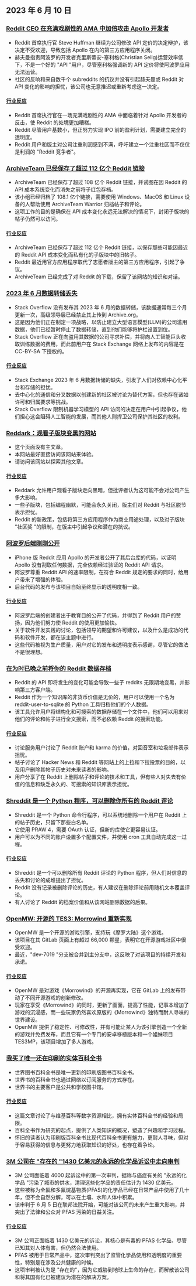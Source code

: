 

<CallToAction />

<Steps>

## 2023 年 6 月 10 日

### [Reddit CEO 在充满戏剧性的 AMA 中加倍攻击 Apollo 开发者](https://techcrunch.com/2023/06/09/reddit-ceo-doubles-down-on-attack-on-apollo-developer-in-drama-filled-ama/)

- Reddit 首席执行官 Steve Huffman 继续为公司修改 API 定价的决定辩护，该决定不受欢迎，导致包括 Apollo 在内的第三方应用程序关闭。
- 赫夫曼指责阿波罗的开发者克里斯蒂安-塞利格(Christian Selig)运营效率低下，不是一个好的 "API "用户，尽管塞利格强调新的 API 定价将使阿波罗应用无法运营。
- 社区的反响和来自数千个 subreddits 的抗议并没有引起赫夫曼或 Reddit 对 API 变化的影响的担忧，该公司也无意推迟或重新考虑这一决定。

#### [行业反应](http://news.ycombinator.com/item?id=36264232)

- Reddit 首席执行官在一场充满戏剧性的 AMA 中面临着针对 Apollo 开发者的反击，使 Reddit 的处境更加糟糕。
- Reddit 尽管用户基数小，但正努力实现 IPO 前的盈利计划，需要建立完全的透明度。
- Reddit 用户和版主对公司注重利润感到不满，呼吁建立一个注重社区而不仅仅是利润的 "Reddit 竞争者"。

### [ArchiveTeam 已经保存了超过 112 亿个 Reddit 链接](https://old.reddit.com/r/DataHoarder/comments/142l1i0/archiveteam_has_saved_over_108_billion_reddit/)

- ArchiveTeam 已经保存了超过 108 亿个 Reddit 链接，并试图在因 Reddit 的 API 成本系统变化而消失之前将子红包存档。
- 该小组已经归档了 108.1 亿个链接，需要使用 Windows、MacOS 和 Linux 设备的人帮助使用 ArchiveTeam Warrior 归档帖子和评论。
- 这项工作的目的是确保在 API 成本变化永远无法解决的情况下，封闭子版块的帖子仍然可以访问。

#### [行业反应](http://news.ycombinator.com/item?id=36254172)

- ArchiveTeam 已经保存了超过 112 亿个 Reddit 链接，以保存那些可能因最近的 Reddit API 成本变化而私有化的子版块中的旧帖子。
- Reddit 最近用官方应用程序取代了志愿者版主的第三方应用程序，引起了争议。
- ArchiveTeam 已经完成了对 Reddit 的下载，保留了该网站的知识和对话。

### [2023 年 6 月数据转储丢失](https://meta.stackexchange.com/a/390023/6212)

- Stack Overflow 没有发布其 2023 年 6 月的数据转储，该数据通常每三个月更新一次，高级领导层已经禁止其上传到 Archive.org。
- 这是因为他们正在制定一项战略，以防止建立大型语言模型(LLM)的公司滥用数据，他们已经暂时停止了数据转储，直到他们能够将护栏设置到位。
- Stack Overflow 正在向盗用其数据的公司寻求补偿，并将向人工智能巨头收取训练数据的费用，而此前用户在 Stack Exchange 网络上发布的内容是在 CC-BY-SA 下授权的。

#### [行业反应](http://news.ycombinator.com/item?id=36257523)

- Stack Exchange 2023 年 6 月数据转储的缺失，引发了人们对依赖中心化平台和存储的担忧。
- 去中心化的通信和分叉数据以创建新的社区被讨论为替代方案，但也存在诸如许可和归属要求等挑战。
- Stack Overflow 限制机器学习模型的 API 访问的决定在用户中引起争议，他们担心这会阻碍人工智能的发展，而其他人则捍卫公司保护其社区的权利。

### [Reddark：观看子版块变黑的网站](https://reddark.netlify.app/)

- 这个页面没有主文章。
- 本网站最好直接访问该网站来体验。
- 请访问该网站以探索其他文章。

#### [行业反应](http://news.ycombinator.com/item?id=36254086)

- Reddark 允许用户观看子版块走向黑暗，但批评者认为这可能不会对公司产生多大影响。
- 一些子版块，包括编程幽默，可能会永久关闭，版主们对 Reddit 与社区脱节表示担忧。
- Reddit 的新政策，包括将第三方应用程序作为商业用途处理，以及对子版块 "社区奖 "的限制，在版主中引起争议和潜在的抗议。

### [阿波罗后端刚刚公开](https://old.reddit.com/r/apolloapp/comments/144l6se/apollo_backend_just_made_public_the_goal_of/)

- iPhone 版 Reddit 应用 Apollo 的开发者公开了其后台库的代码，以证明 Apollo 没有刮取任何数据，完全依赖经过验证的 Reddit API 请求。
- 阿波罗尊重 Reddit API 的速率限制，在符合 Reddit 规定的要求的同时，给用户带来了增强的体验。
- 后台代码的发布与该项目自始至终显示的透明度相一致。

#### [行业反应](http://news.ycombinator.com/item?id=36256167)

- 阿波罗后端的创建者出于教育目的公开了代码，并得到了 Reddit 用户的赞扬，因为他们努力使 Reddit 的使用更加愉快。
- 关于软件开发实践的讨论，包括领导的期望和许可建议，以及什么是成功的代码和软件开发，都在该主题中进行。
- 这些代码被视为生产质量，用户对它的发布和透明度表示感谢，尽管它的做法不是很理想。

### [在为时已晚之前将你的 Reddit 数据存档](https://xavd.id/blog/post/archive-your-reddit-data/)

- Reddit 的 API 即将发生的变化可能会导致一些子 reddits 无限期地变黑，并影响第三方客户端。
- Reddit 作为一个知识库的非货币价值是无价的，用户可以使用一个名为 reddit-user-to-sqlite 的 Python 工具归档他们的个人数据。
- 该工具允许用户将结构化和可搜索的数据存储在一个文件中，他们可以用来对他们的评论和帖子进行全文搜索，而不必依赖 Reddit 的搜索功能。

#### [行业反应](http://news.ycombinator.com/item?id=36259930)

- 讨论服务用户讨论了 Reddit 账户和 karma 的价值，对回音室和垃圾邮件表示担忧。
- 帖子讨论了 Hacker News 和 Reddit 等网站上的上拉和下拉投票的目的，以及用户删除其帖子历史对未来读者的影响。
- 用户分享了在 Reddit 上删除帖子和评论的技术和工具，但有些人对失去有价值的信息和缺乏永久的、可搜索的知识库表示担忧。

### [Shreddit 是一个 Python 程序，可以删除你所有的 Reddit 评论](https://github.com/x89/Shreddit)

- Shreddit 是一个 Python 命令行程序，可以系统地删除一个用户在 Reddit 上的帖子历史，只留下那些白名单。
- 它使用 PRAW 4，需要 OAuth 认证，但新的库使它更容易认证。
- 用户可以为不同的账户设置多个配置文件，并使用 cron 工具自动完成这一过程。

#### [行业反应](http://news.ycombinator.com/item?id=36257981)

- Shreddit 是一个可以删除所有 Reddit 评论的 Python 程序，但人们对信息的丢失和讨论的成堆提出了担忧。
- Reddit 没有记录被删除评论的历史，有人建议在删除评论前用随机文本覆盖评论。
- 有人讨论了 Reddit 的档案价值和从该网站删除数据的后果。

### [OpenMW: 开源的 TES3: Morrowind 重新实现](https://gitlab.com/OpenMW/openmw)

- OpenMW 是一个开源的游戏引擎，支持玩《摩罗大陆》这个游戏。
- 该项目在其 GitLab 页面上有超过 66,000 颗星，表明它在开源游戏社区中很受欢迎。
- 最近，"dev-7019 "分支被合并到主分支中，这反映了对该项目的持续开发和承诺。

#### [行业反应](http://news.ycombinator.com/item?id=36257963)

- OpenMW 是对游戏《Morrowind》的开源再实现，它在 GitLab 上的发布带动了不同开源游戏的创新修改。
- 玩家在享受《Morrowind》的同时，更新了画面，提高了性能，记事本增加了游戏的沉浸感，而一些玩家仍然喜欢原版的《Morrowind》独特而耐人寻味的世界建设。
- OpenMW 提供了稳定性、可修改性，并有可能让某人为该引擎创造一个全新的游戏并免费发布，而且它有一个专门的安卓移植版本和一个姐妹项目 TES3MP，该项目增加了多人游戏。

### [我买了唯一还在印刷的实体百科全书](https://arstechnica.com/culture/2023/06/rejoice-its-2023-and-you-can-still-buy-a-22-volume-paper-encyclopedia/)

- 世界图书百科全书是唯一更新的印刷版图书百科全书。
- 世界书的百科全书也通过网络以订阅服务的方式存在。
- 世界书的主要客户是公共和学校图书馆。

#### [行业反应](http://news.ycombinator.com/item?id=36256985)

- 这篇文章讨论了与维基百科等数字资源相比，拥有实体百科全书的经验和局限。
- 百科全书作为研究的起点，提供了人类知识的概况，塑造了兴趣和学习过程。
- 怀旧的读者认为印刷版百科全书比现代百科全书更有魅力，更耐人寻味，但对于容易获得的信息与更努力地获取知识的好处，也存在着争论。

### [3M 公司在 "存在的 "1430 亿美元的永远的化学品诉讼中走向审判](https://www.bloomberg.com/news/articles/2023-06-02/3m-heads-to-trial-in-existential-143-billion-pfas-litigation)

- 3M 公司面临着 4000 起诉讼中的第一次审判，据称与癌症有关的 "永远的化学品 "污染了城市的供水，清理这些化学品的责任估计为 1430 亿美元。
- 这些被称为全氟和多氟烷基物质(PFAS)的化学品已经在日常产品中使用了几十年，但不会自然分解，可以在土壤、水和人体中积累。
- 该审判于 6 月 5 日在联邦法院开始，可能对该公司的未来产生重大影响，并突出了法律和公众对 PFAS 污染的日益关注。

#### [行业反应](http://news.ycombinator.com/item?id=36259163)

- 3M 公司正面临着 1430 亿美元的诉讼，其核心是有毒的 PFAS 化学品，尽管已知其对人体有害，但仍然合法使用。
- PFAS 被用于日常产品中，这次审判突出了监管化学品使用和透明度的重要性，特别是在涉及公共健康的时候。
- 这项审判被认为是 "存在的"，因为它威胁到地球上生命的存在，而解散该公司和将其国有化已被建议为潜在的解决方案。

</Steps>
